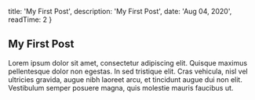 
  title: 'My First Post',
  description: 'My First Post',
  date: 'Aug 04, 2020',
  readTime: 2
}


## My First Post

Lorem ipsum dolor sit amet, consectetur adipiscing elit. Quisque maximus pellentesque dolor non egestas. In sed tristique elit. Cras vehicula, nisl vel ultricies gravida, augue nibh laoreet arcu, et tincidunt augue dui non elit. Vestibulum semper posuere magna, quis molestie mauris faucibus ut.

